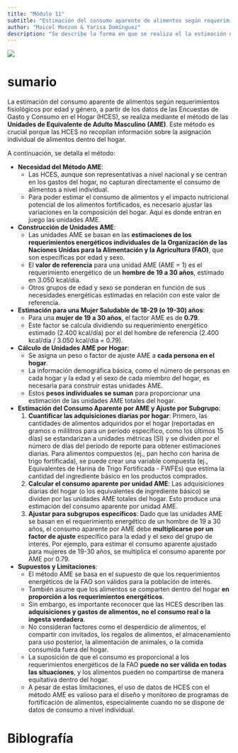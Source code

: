 ```yaml
---
title: "Módulo 11"
subtitle: "Estimación del consumo aparente de alimentos según requerimientos fisiológicos por edad y género"
author: "Maicel Monzon & Yarisa Domínguez"
description: "Se describe la forma en que se realiza el la estimación del consumo aparente de alimentos según requerimientos fisiológicos por edad y género"
---
```


![](/static/images/modulo11.png){fig-align="center"}

# sumario



La estimación del consumo aparente de alimentos según requerimientos fisiológicos por edad y género, a partir de los datos de las Encuestas de Gasto y Consumo en el Hogar (HCES), se realiza mediante el método de las **Unidades de Equivalente de Adulto Masculino (AME)**. Este método es crucial porque las HCES no recopilan información sobre la asignación individual de alimentos dentro del hogar.

A continuación, se detalla el método:

*   **Necesidad del Método AME**:
    *   Las HCES, aunque son representativas a nivel nacional y se centran en los gastos del hogar, no capturan directamente el consumo de alimentos a nivel individual.
    *   Para poder estimar el consumo de alimentos y el impacto nutricional potencial de los alimentos fortificados, es necesario ajustar las variaciones en la composición del hogar. Aquí es donde entran en juego las unidades AME.

*   **Construcción de Unidades AME**:
    *   Las unidades AME se basan en las **estimaciones de los requerimientos energéticos individuales de la Organización de las Naciones Unidas para la Alimentación y la Agricultura (FAO)**, que son específicas por edad y sexo.
    *   El **valor de referencia** para una unidad AME (AME = 1) es el requerimiento energético de un **hombre de 19 a 30 años**, estimado en 3.050 kcal/día.
    *   Otros grupos de edad y sexo se ponderan en función de sus necesidades energéticas estimadas en relación con este valor de referencia.

*   **Estimación para una Mujer Saludable de 18-29 (o 19-30) años**:
    *   Para una **mujer de 19 a 30 años**, el factor AME es de **0.79**.
    *   Este factor se calcula dividiendo su requerimiento energético estimado (2.400 kcal/día) por el del hombre de referencia (2.400 kcal/día / 3.050 kcal/día = 0.79).

*   **Cálculo de Unidades AME por Hogar**:
    *   Se asigna un peso o factor de ajuste AME a **cada persona en el hogar**.
    *   La información demográfica básica, como el número de personas en cada hogar y la edad y el sexo de cada miembro del hogar, es necesaria para construir estas unidades AME.
    *   Estos **pesos individuales se suman** para proporcionar una estimación de las unidades AME totales del hogar.

*   **Estimación del Consumo Aparente por AME y Ajuste por Subgrupo**:
    1.  **Cuantificar las adquisiciones diarias por hogar**: Primero, las cantidades de alimentos adquiridos por el hogar (reportadas en gramos o mililitros para un período específico, como los últimos 15 días) se estandarizan a unidades métricas (SI) y se dividen por el número de días del período de reporte para obtener estimaciones diarias. Para alimentos compuestos (ej., pan hecho con harina de trigo fortificada), se puede crear una variable compuesta (ej., Equivalentes de Harina de Trigo Fortificada - FWFEs) que estima la cantidad del ingrediente básico en los productos comprados.
    2.  **Calcular el consumo aparente por unidad AME**: Las adquisiciones diarias del hogar (o los equivalentes de ingrediente básico) se dividen por las unidades AME totales del hogar. Esto produce una estimación del consumo aparente por unidad AME.
    3.  **Ajustar para subgrupos específicos**: Dado que las unidades AME se basan en el requerimiento energético de un hombre de 19 a 30 años, el consumo aparente por AME debe **multiplicarse por un factor de ajuste** específico para la edad y el sexo del grupo de interés. Por ejemplo, para estimar el consumo aparente ajustado para mujeres de 19-30 años, se multiplica el consumo aparente por AME por 0.79.

*   **Supuestos y Limitaciones**:
    *   El método AME se basa en el supuesto de que los requerimientos energéticos de la FAO son válidos para la población de interés.
    *   También asume que los alimentos se comparten dentro del hogar **en proporción a los requerimientos energéticos**.
    *   Sin embargo, es importante reconocer que las HCES describen las **adquisiciones y gastos de alimentos, no el consumo real o la ingesta verdadera**.
    *   No consideran factores como el desperdicio de alimentos, el compartir con invitados, los regalos de alimentos, el almacenamiento para uso posterior, la alimentación de animales, o la comida consumida fuera del hogar.
    *   La suposición de que el consumo es proporcional a los requerimientos energéticos de la FAO **puede no ser válida en todas las situaciones**, y los alimentos pueden no compartirse de manera equitativa dentro del hogar.
    *   A pesar de estas limitaciones, el uso de datos de HCES con el método AME es valioso para el diseño y monitoreo de programas de fortificación de alimentos, especialmente cuando no se dispone de datos de consumo a nivel individual.
    
# Biblografía